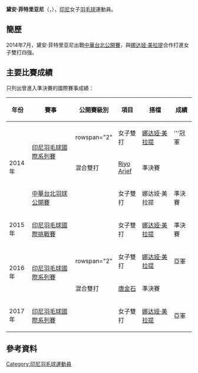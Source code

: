 {{noteTA|G1=Badminton}}
{{Infobox 羽球選手
| playername              = 黛安·菲特里亚尼<br/>{{lang|id|Dian Fitriani}}
| image                   = 
| size                    = 
| caption                 = 
| birth_name              = 
| date_of_birth           = {{birth_date_and_age|1993|3|21}}
| place_of_birth          = 
| residence               =
| height                  = 
| weight                  = 
| handedness              = 
| country                 = {{INA}}
| years_intldebut         =
| years_started           = 
| coach                   = 
| event                   = 女子雙打、混合雙打
| highest_ranking         = 第31位（女雙-[[娜达娅·美拉提|美拉提]]）
| date_of_highest_ranking = 2015年6月18日<ref name="highest-ranking">{{en}}[http://bwfcontent.tournamentsoftware.com/ranking/player.aspx?id=11968&player=118675 BWF World Ranking - Ranking of Dian FITRIANI (24370)]</ref>
| current_ranking         = 第217位（女雙-[[娜达娅·美拉提|美拉提]]）<br/>第220位（混雙-[[唐金石|唐金石]]）
| date_of_current_ranking = 2016年9月29日<ref>{{en}}[http://bwfcontent.tournamentsoftware.com/ranking/category.aspx?id=11968&category=475 BWF World Ranking - BWF世界排名榜 (9/29/2016) - Women's doubles]</ref><ref>{{en}}[http://bwfcontent.tournamentsoftware.com/ranking/category.aspx?id=11968&category=476 BWF World Ranking - BWF世界排名榜 (9/29/2016) - Mixed doubles] {{Wayback|url=http://bwfcontent.tournamentsoftware.com/ranking/category.aspx?id=11968&category=476 |date=20170305002942 }}</ref>
| played                  = 17勝–11負（女單）<br/>33勝–30負（女雙）<br/>14勝–14負（混雙）
| titles                  = 
| bwf_profile             = 2597D46B-8D8B-4231-A2AC-EF71E2316DAD
| bwf_id                  = 24370
| updated                 = 2016年10月6日
}}
{{MedalTableTop}}
{{MedalSport | 女子[[羽毛球|羽毛球]]}}
{{MedalCountry | {{INA}}}}
{{MedalBottom}}
'''黛安·菲特里亚尼'''（{{lang-id|'''Dian Fitriani'''}}，{{bd|1993年|3月21日|}}），[[印尼|印尼]]女子[[羽毛球|羽毛球]]運動員。

==簡歷==
2014年7月，黛安·菲特里亚尼出戰[[2014年中華台北羽球公開賽|中華台北公開賽]]，與[[娜达娅·美拉提|娜达娅·美拉提]]合作打進女子雙打四強。

==主要比賽成績==
只列出曾進入準決賽的國際賽事成績：
{| class=wikitable style="text-align:center; font-size:small;" 
!width="50"|年份
!width="180"|賽事
!width="80"|公開賽級別
!width="60"|項目
!width="120"|搭檔
!width="50"|成績
|-
!rowspan="3"|2014年
|rowspan="2"|[[2014年印度尼西亞羽毛球國際系列賽|印尼羽毛球國際系列賽]]
|rowspan="2" {{BWFIS}}
|女子雙打
|[[娜达娅·美拉提|娜达娅·美拉提]]
|bgcolor="gold"|'''冠軍
|-
|混合雙打
|[[Riyo_Arief|Riyo Arief]]
|bgcolor="#b8860b"|準決賽
|-
|[[2014年中華台北羽球公開賽|中華台北羽球公開賽]]
|{{BWFGPG}}
|女子雙打
|娜达娅·美拉提
|bgcolor="#b8860b"|準決賽
|-
!rowspan="1"|2015年
|[[2015年印度尼西亞羽毛球國際挑戰賽|印尼羽毛球國際挑戰賽]]
|{{BWFIC}}
|女子雙打
|[[娜达娅·美拉提|娜达娅·美拉提]]
|bgcolor="#b8860b"|準決賽
|-
!rowspan="2"|2016年
|rowspan="2"|[[2016年印度尼西亞羽毛球國際系列賽|印尼羽毛球國際系列賽]]
|rowspan="2" {{BWFIS}}
|女子雙打
|[[娜达娅·美拉提|娜达娅·美拉提]]
|bgcolor="silver"|亞軍
|-
|混合雙打
|[[唐金石|唐金石]]
|bgcolor="#b8860b"|準決賽
|-
!rowspan="1"|2017年
|[[2017年印度尼西亞羽毛球國際系列賽|印尼羽毛球國際系列賽]]
|{{BWFIS}}
|女子雙打
|[[娜达娅·美拉提|娜达娅·美拉提]]
|bgcolor="silver"|亞軍
|}
{{BWF賽事級別索引}}

==參考資料==
{{Reflist}}

{{DEFAULTSORT:Fitriani, Dian}}
[[Category:印尼羽毛球運動員|Category:印尼羽毛球運動員]]